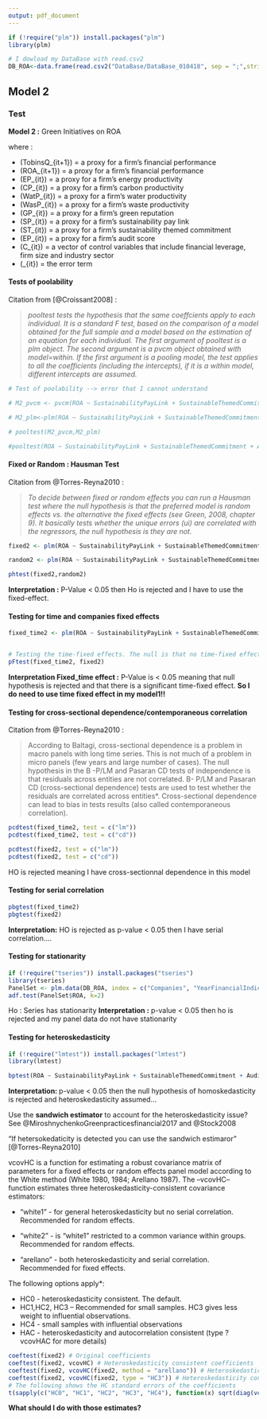 ```yaml
---
output: pdf_document
---
```

```r
if (!require("plm")) install.packages("plm")
library(plm)

# I dowload my DataBase with read.csv2
DB_ROA<-data.frame(read.csv2("DataBase/DataBase_010418", sep = ";",stringsAsFactors=FALSE, header = TRUE ))
```


## Model 2

### Test


**Model 2 :** Green Initiatives on ROA

\begin{equation}
ROA_{it+1}=\beta_{0} + \beta_{1} (SP_{it}) + \beta_{2} (ST_{it}) + \beta_{3} (AS_{it}) + \beta_{9} (C_{it}) + \varepsilon_{it}
\label{M2}
\end{equation}

where :

* \(TobinsQ_{it+1}\) = a proxy for a firm's financial performance
* \(ROA_{it+1}\) = a proxy for a firm's financial performance
* \(EP_{it}\) = a proxy for a firm's energy productivity
* \(CP_{it}\) = a proxy for a firm's carbon productivity
* \(WatP_{it}\) = a proxy for a firm's water productivity
* \(WasP_{it}\) = a proxy for a firm's waste productivity
* \(GP_{it}\) = a proxy for a firm's green reputation
* \(SP_{it}\) = a proxy for a firm's sustainability pay link
* \(ST_{it}\) = a proxy for a firm's sustainability themed commitment
* \(EP_{it}\) = a proxy for a firm's audit score
* \(C_{it}\) = a vector of control variables that include financial leverage, firm size and industry sector
* \(\varepsilon_{it}\) = the error term


#### Tests of poolability

Citation from [@Croissant2008] :

> *pooltest tests the hypothesis that the same coeffcients apply to each individual. It is a standard F test, based on the comparison of a model obtained for the full sample and a model based on the estimation of an equation for each individual. The first argument of pooltest is a plm object. The second argument is a pvcm object obtained with model=within. If the first argument is a pooling model, the test applies to all the coefficients (including the intercepts), if it is a within model, different intercepts are assumed.*

```r
# Test of poolability --> error that I cannot understand

# M2_pvcm <- pvcm(ROA ~ SustainabilityPayLink + SustainableThemedCommitment + AuditScore + DebtRatio^2 + NetMargin + log(Asset), data=DB_ROA, index=c("Companies", "YearFinancialIndicator"), model="within")

# M2_plm<-plm(ROA ~ SustainabilityPayLink + SustainableThemedCommitment + AuditScore + DebtRatio^2 + NetMargin + log(Asset), data=DB_ROA, model="within")

# pooltest(M2_pvcm,M2_plm)

#pooltest(ROA ~ SustainabilityPayLink + SustainableThemedCommitment + AuditScore + DebtRatio^2 + NetMargin + log(Asset), data=DB_ROA, model="within")
```

#### Fixed or Random : Hausman Test 

Citation from @Torres-Reyna2010 :

> *To decide between fixed or random effects you can run a Hausman test where the null hypothesis is that the preferred model is random effects vs. the alternative the fixed effects (see Green, 2008, chapter 9).  It basically tests whether the unique errors (ui) are correlated with the regressors, the null hypothesis is they are not.*


```r
fixed2 <- plm(ROA ~ SustainabilityPayLink + SustainableThemedCommitment + AuditScore + DebtRatio^2 + NetMargin + log(Asset), data = DB_ROA, index=c("Companies", "YearFinancialIndicator"), model = "within")

random2 <- plm(ROA ~ SustainabilityPayLink + SustainableThemedCommitment + AuditScore + DebtRatio^2 + NetMargin + log(Asset), data = DB_ROA, index=c("Companies", "YearFinancialIndicator"), model = "random")

phtest(fixed2,random2)
```

**Interpretation :** P-Value < 0.05 then Ho is rejected and I have to use the fixed-effect.


#### Testing for time and companies fixed effects

```r

fixed_time2 <- plm(ROA ~ SustainabilityPayLink + SustainableThemedCommitment + AuditScore + DebtRatio^2 + NetMargin + log(Asset) + factor(YearFinancialIndicator), data = DB_ROA, index=c("Companies", "YearFinancialIndicator"), model = "within")


# Testing the time-fixed effects. The null is that no time-fixed effects needed
pFtest(fixed_time2, fixed2)


```
**Interpretation Fixed_time effect :** P-Value is < 0.05 meaning that null hypothesis is rejected and that there is a significant time-fixed effect. **So I do need to use time fixed effect in my model1!!**


#### Testing for cross-sectional dependence/contemporaneous correlation


Citation from @Torres-Reyna2010 :

> According to Baltagi, cross-sectional dependence is a problem in macro panels with long time series. This is not much of a problem in micro panels (few years and large number of cases). The null hypothesis in the B -P/LM and Pasaran CD tests of independence is that residuals across entities are not correlated. B-  P/LM and Pasaran CD (cross-sectional dependence) tests are used to test whether the residuals are correlated across entities*. Cross-sectional dependence can lead to bias in tests results (also called contemporaneous correlation). 


```r
pcdtest(fixed_time2, test = c("lm"))
pcdtest(fixed_time2, test = c("cd"))

pcdtest(fixed2, test = c("lm"))
pcdtest(fixed2, test = c("cd"))

```
HO is rejected meaning I have cross-sectionnal dependence in this model


#### Testing for serial correlation

```r
pbgtest(fixed_time2)
pbgtest(fixed2)
```

**Interpretation:** HO is rejected as p-value < 0.05 then I have serial correlation....

#### Testing for stationarity

```r
if (!require("tseries")) install.packages("tseries")
library(tseries)
PanelSet <- plm.data(DB_ROA, index = c("Companies", "YearFinancialIndicator"))
adf.test(PanelSet$ROA, k=2)
```
Ho : Series has stationarity
**Interpretation :** p-value < 0.05 then ho is rejected and my panel data do not have stationarity


#### Testing for heteroskedasticity

```r
if (!require("lmtest")) install.packages("lmtest")
library(lmtest)

bptest(ROA ~ SustainabilityPayLink + SustainableThemedCommitment + AuditScore + DebtRatio^2 + NetMargin + log(Asset) + factor(Companies), data = DB_ROA, studentize = F)

```
**Interpretation: ** p-value < 0.05 then the null hypothesis of homoskedasticity is rejected and heteroskedasticity assumed... 


Use the **sandwich estimator** to account for the heteroskedasticity issue? See @MiroshnychenkoGreenpracticesfinancial2017 and @Stock2008

"If hetersokedaticity is detected you can use the sandwich estimaror" [@Torres-Reyna2010]

vcovHC is a function for estimating a robust covariance matrix of parameters for a fixed effects or random effects panel model according to the White method (White 1980, 1984; Arellano 1987). The --vcovHC– function estimates three heteroskedasticity-consistent covariance estimators:

* "white1" - for general heteroskedasticity but no serial correlation. Recommended for random effects.

* "white2" - is "white1" restricted to a common variance within groups. Recommended for random effects.

* "arellano" - both heteroskedasticity and serial correlation. Recommended for fixed effects.


The following options apply*:

* HC0 - heteroskedasticity consistent. The default.
* HC1,HC2, HC3 – Recommended for small samples. HC3 gives less weight to influential observations.
* HC4 - small samples with influential observations 
* HAC - heteroskedasticity and autocorrelation consistent (type ?vcovHAC for more details)


```r
coeftest(fixed2) # Original coefficients 
coeftest(fixed2, vcovHC) # Heteroskedasticity consistent coefficients
coeftest(fixed2, vcovHC(fixed2, method = "arellano")) # Heteroskedasticity consistent
coeftest(fixed2, vcovHC(fixed2, type = "HC3")) # Heteroskedasticity consistent coefficients, type 3coefficients (Arellano)
# The following shows the HC standard errors of the coefficients
t(sapply(c("HC0", "HC1", "HC2", "HC3", "HC4"), function(x) sqrt(diag(vcovHC(fixed2, type = x)))))
```


**What should I do with those estimates?**
